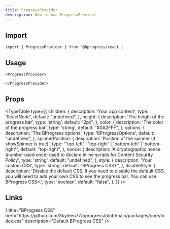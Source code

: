 ```yaml
---
title: ProgressProvider
description: How to use ProgressProvider
---
```



## Import

```tsx
import { ProgressProvider } from '@bprogress/react';
```

## Usage

```tsx
<ProgressProvider>
  ...
</ProgressProvider>
```

## Props 

<TypeTable
  type={{
    children: {
      description:
        'Your app content',
      type: 'ReactNode',
      default: "undefined",
    },
    height: {
      description:
        'The height of the progress bar',
      type: 'string',
      default: "2px",
    },
    color: {
      description:
        'The color of the progress bar',
      type: 'string',
      default: "#0A2FFF",
    },
    options: {
      description:
        'The BProgress options',
      type: 'BProgressOptions',
      default: "undefined",
    },
    spinnerPosition: {
      description:
        'Position of the spinner (if showSpinner is true)',
      type: "'top-left' | 'top-right' | 'bottom-left' | 'bottom-right'",
      default: "top-right",
    },
    nonce: {
      description:
        'A cryptographic nonce (number used once) used to declare inline scripts for Content Security Policy',
      type: 'string',
      default: "undefined",
    },
    style: {
      description:
        'Your custom CSS',
      type: 'string',
      default: "BProgress CSS*",
    },
    disableStyle: {
      description:
        'Disable the default CSS. If you need to disable the default CSS, you will need to add your own CSS to see the progress bar. You can use BProgress CSS*.',
      type: 'boolean',
      default: "false",
    },
  }}
/>

## Links

<Cards>
  <Card external icon={<SiCsswizardry />} title="BProgress CSS" href="https://github.com/Skyleen77/bprogress/blob/main/packages/core/index.css" description="Default BProgress CSS" />
</Cards>
